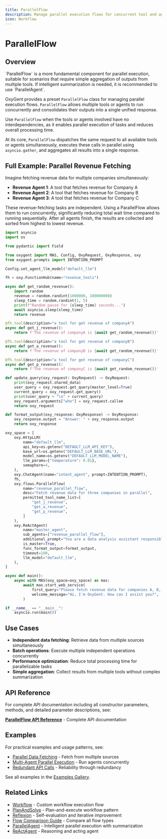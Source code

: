 ```yaml
---
title: ParallelFlow
description: Manage parallel execution flows for concurrent tool and agent operations
icon: Workflow
---
```


# ParallelFlow

## Overview

<Callout type="info">
`ParallelFlow` is a more fundamental component for parallel execution, suitable for scenarios that require simple aggregation of outputs from multiple tools. If intelligent summarization is needed, it is recommended to use `ParallelAgent`.
</Callout>

OxyGent provides a preset `ParallelFlow` class for managing parallel execution flows. `ParallelFlow` allows multiple tools or agents to run concurrently and consolidates their outputs into a single unified response.

Use `ParallelFlow` when the tools or agents involved have no interdependencies, as it enables parallel execution of tasks and reduces overall processing time.

At its core, `ParallelFlow` dispatches the same request to all available tools or agents simultaneously, executes these calls in parallel using `asyncio.gather`, and aggregates all results into a single response.

## Full Example: Parallel Revenue Fetching

Imagine fetching revenue data for multiple companies simultaneously:

- **Revenue Agent 1**: A tool that fetches revenue for Company A
- **Revenue Agent 2**: A tool that fetches revenue for Company B
- **Revenue Agent 3**: A tool that fetches revenue for Company C

These revenue-fetching tasks are independent. Using a ParallelFlow allows them to run concurrently, significantly reducing total wait time compared to running sequentially. After all agents finish, the results are collected and sorted from highest to lowest revenue.

```python
import asyncio
import os

from pydantic import Field

from oxygent import MAS, Config, OxyRequest, OxyResponse, oxy
from oxygent.prompts import INTENTION_PROMPT

Config.set_agent_llm_model("default_llm")

fh = oxy.FunctionHub(name="revenue_tools")

async def get_random_revenue():
    import random
    revenue = random.randint(1000000, 100000000)
    sleep_time = random.randint(1, 5)
    print(f"Random pause for {sleep_time} seconds...")
    await asyncio.sleep(sleep_time)
    return revenue

@fh.tool(description="a tool for get revenue of companyA")
async def get_j_revenue():
    return f'The revenue of companyA is {await get_random_revenue()}'

@fh.tool(description="a tool for get revenue of companyB")
async def get_a_revenue():
    return f'The revenue of companyB is {await get_random_revenue()}'

@fh.tool(description="a tool for get revenue of companyC")
async def get_p_revenue():
    return f'The revenue of companyC is {await get_random_revenue()}'

def update_query(oxy_request: OxyRequest) -> OxyRequest:
    print(oxy_request.shared_data)
    user_query = oxy_request.get_query(master_level=True)
    current_query = oxy_request.get_query()
    print(user_query + "\n" + current_query)
    oxy_request.arguments["who"] = oxy_request.callee
    return oxy_request

def format_output(oxy_response: OxyResponse) -> OxyResponse:
    oxy_response.output = "Answer: " + oxy_response.output
    return oxy_response

oxy_space = [
    oxy.HttpLLM(
        name="default_llm",
        api_key=os.getenv("DEFAULT_LLM_API_KEY"),
        base_url=os.getenv("DEFAULT_LLM_BASE_URL"),
        model_name=os.getenv("DEFAULT_LLM_MODEL_NAME"),
        llm_params={"temperature": 0.01},
        semaphore=4,
    ),
    oxy.ChatAgent(name="intent_agent", prompt=INTENTION_PROMPT),
    fh,
    oxy.flows.ParallelFlow(
        name="revenue_parallel_flow",
        desc="Fetch revenue data for three companies in parallel",
        permitted_tool_name_list=[
            "get_j_revenue",
            "get_a_revenue",
            "get_p_revenue",
        ]
    ),
    oxy.ReActAgent(
        name="master_agent",
        sub_agents=["revenue_parallel_flow"],
        additional_prompt="You are a data analysis assistant responsible for analyzing and sorting company revenue data.",
        is_master=True,
        func_format_output=format_output,
        timeout=100,
        llm_model="default_llm",
    ),
]

async def main():
    async with MAS(oxy_space=oxy_space) as mas:
        await mas.start_web_service(
            first_query="Please fetch revenue data for companies A, B, and C, and sort them from highest to lowest revenue",
            welcome_message="Hi, I'm OxyGent. How can I assist you?",
        )

if __name__ == "__main__":
    asyncio.run(main())
```

## Use Cases

- **Independent data fetching**: Retrieve data from multiple sources simultaneously
- **Batch operations**: Execute multiple independent operations concurrently
- **Performance optimization**: Reduce total processing time for parallelizable tasks
- **Simple aggregation**: Collect results from multiple tools without complex summarization

## API Reference

For complete API documentation including all constructor parameters, methods, and detailed parameter descriptions, see:

**[ParallelFlow API Reference](/api-docs/flows-parallel-api)** - Complete API documentation

## Examples

For practical examples and usage patterns, see:

- [Parallel Data Fetching](/examples/flows/parallel-data-fetch) - Fetch from multiple sources
- [Multi-Agent Parallel Execution](/examples/flows/multi-agent-parallel) - Run agents concurrently
- [Redundant API Calls](/examples/flows/redundant-parallel) - Reliability through redundancy

See all examples in the [Examples Gallery](/examples).

## Related Links

- [Workflow](/docs/flows-workflow) - Custom workflow execution flow
- [PlanAndSolve](/docs/flows-plan-and-solve) - Plan-and-execute workflow pattern
- [Reflexion](/docs/flows-reflexion) - Self-evaluation and iterative improvement
- [Flow Comparison Guide](/docs/flows-comparison) - Compare all flow types
- [ParallelAgent](/docs/agents-parallel) - Intelligent parallel execution with summarization
- [ReActAgent](/docs/agents-react) - Reasoning and acting agent
